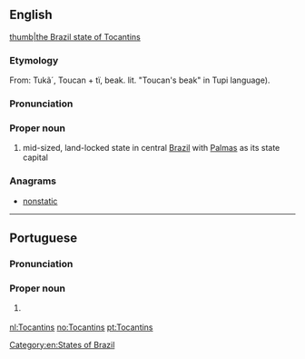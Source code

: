 ==English==
{{wikipedia}}
[[file:Brazil State Tocantins.svg|thumb|the Brazil state of Tocantins]]
===Etymology===
From: Tukã´, Toucan + tï, beak. lit. "Toucan's beak" in Tupi language).
===Pronunciation===
{{rfp||en}}
===Proper noun===
{{en-proper noun}}

# mid-sized, land-locked state in central [[Brazil]] with [[Palmas]] as its state capital

===Anagrams===
* [[nonstatic#English|nonstatic]]


[[Category:en:States of Brazil]]

----

==Portuguese==
===Pronunciation===
{{IPA|[tokɐ̃ˈtʃĩs]|lang=pt}}
===Proper noun===
{{pt-proper noun|}}

# {{l|en|Tocantins}} {{gloss|a state in northern Brazil}}

{{catlangcode|pt|States of Brazil}}
[[nl:Tocantins]]
[[no:Tocantins]]
[[pt:Tocantins]]